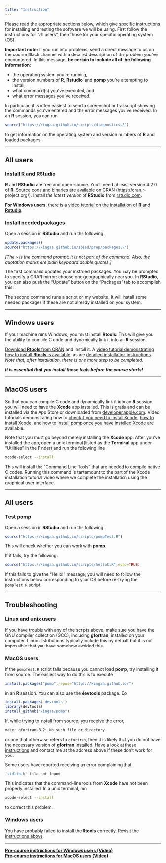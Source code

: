 ```yaml
---
title: "Instruction"
---
```


```{=html}
<style type="text/css">
div .nb {
    background-color: #ffeca3;
    border-style: solid;
    border-width: 2;
    border-color: #00274c;
    padding: 1em;
}
hr {
    border-width: 3;
    border-color: #00274c;
}
</style>
```
Please read the appropriate sections below, which give specific instructions for installing and testing the software we will be using. First follow the instructions for "all users", then those for your specific operating system (OS).

::: nb
**Important note:** If you run into problems, send a direct message to us on the course Slack channel with a detailed description of the problem you've encountered. In this message, **be certain to include all of the following information**:

-   the operating system you’re running,
-   the version numbers of **R**, **Rstudio**, and **pomp** you’re attempting to install,
-   what command(s) you've executed, and
-   what error messages you've received.

In particular, it is often easiest to send a screenshot or transcript showing the commands you've entered and the error messages you've received. In an **R** session, you can run

```r
source("https://kingaa.github.io/scripts/diagnostics.R")
```

to get information on the operating system and version numbers of **R** and loaded packages.
:::

------------------------------------------------------------------------

## All users

### Install **R** and **RStudio**

**R** and **RStudio** are free and open-source. You’ll need at least version 4.2.0 of **R**. Source code and binaries are available on CRAN (https://cran.r-project.org/). Install *the latest version* of **RStudio** from [rstudio.com](https://www.rstudio.com/products/rstudio/download/).

**For Windows users**, there is a <a href="https://youtu.be/n6mnN3lGj4s" target="_blank">video tutorial on the installation of **R** and **Rstudio**</a>.

### Install needed packages

Open a session in **RStudio** and run the following:

```r
update.packages()
source("https://kingaa.github.io/sbied/prep/packages.R")
```

*\[The `>` is the command prompt; it is not part of the command. Also, the quotation marks are plain keyboard double quotes.\]*

The first command updates your installed packages. You may be prompted to specify a CRAN mirror: choose one geographically near you. In **RStudio**, you can also push the "Update" button on the "Packages" tab to accomplish this.

The second command runs a script on my website. It will install some needed packages if these are not already installed on your system.

------------------------------------------------------------------------

## Windows users {#windows-users}

If your machine runs Windows, you must install **Rtools**. This will give you the ability to compile C code and dynamically link it into an **R** session.

[Download **Rtools** from CRAN](https://cran.r-project.org/bin/windows/Rtools/) and install it. A <a href="https://youtu.be/lmIhiT_QsPE" target="_blank">video tutorial demonstrating how to install **Rtools** is available</a>, as are [detailed installation instructions](https://cran.r-project.org/bin/windows/Rtools/). *Note that, after installation, there is one more step to be completed.*

***It is essential that you install these tools before the course starts!***

------------------------------------------------------------------------

## MacOS users

So that you can compile C code and dynamically link it into an **R** session, you will need to have the **Xcode** app installed. This is gratis and can be installed via the App Store or downloaded from [developer.apple.com](https://developer.apple.com/download/). Video tutorials demonstrating how to [check if you need to install Xcode](https://youtu.be/j0kqPpMecp4), [how to install Xcode](https://youtu.be/aryEseip6Mk), and [how to install pomp once you have installed Xcode](https://youtu.be/ikvJcN3Zi2w) are available.

Note that you must go beyond merely installing the **Xcode** app. After you've installed the app, open a unix terminal (listed as the **Terminal** app under "Utilities" in the Finder) and run the following line

```bash
xcode-select --install
```

This will install the "Command Line Tools" that are needed to compile native C codes. Running this command is tantamount to the part of the Xcode installation tutorial video where we complete the installation using the graphical user interface.

------------------------------------------------------------------------

## All users

### Test **pomp**

Open a session in **RStudio** and run the following:

```r
source("https://kingaa.github.io/scripts/pompTest.R")
```

This will check whether you can work with **pomp**.

If it fails, try the following:

```r
source("https://kingaa.github.io/scripts/helloC.R",echo=TRUE)
```

If this fails to give the "Hello!" message, you will need to follow the instructions below corresponding to your OS before re-trying the `pompTest.R` script.

------------------------------------------------------------------------

## Troubleshooting

### Linux and unix users

If you have trouble with any of the scripts above, make sure you have the GNU compiler collection (GCC), including **gfortran**, installed on your computer. Linux distributions typically include this by default but it is not impossible that you have somehow avoided this.

### MacOS users

If the `pompTest.R` script fails because you cannot load **pomp**, try installing it from source. The easiest way to do this is to execute

```r
install.packages("pomp",repos="https://kingaa.github.io/")
```

in an **R** session. You can also use the **devtools** package. Do

```r
install.packages("devtools")
library(devtools)
install_github("kingaa/pomp")
```

If, while trying to install from source, you receive the error,

```bash
make: gfortran-8.2: No such file or directory
```

or one that otherwise refers to `gfortran`, then it is likely that you do not have the necessary version of **gfortran** installed. Have a look at [these instructions](https://mac.r-project.org/tools/) and contact me at the address above if these don’t work for you.

Some users have reported receiving an error complaining that

```bash
'stdlib.h' file not found
```

This indicates that the command-line tools from **Xcode** have not been properly installed. In a unix terminal, run

```bash
xcode-select --install
```

to correct this problem.

### Windows users

You have probably failed to install the **Rtools** correctly. Revisit the [instructions above](#windows-users).

------------------------------------------------------------------------

[**Pre-course instructions for Windows users (Video)**](https://www.youtube.com/playlist?list=PLluGwj6FGt2R3iM5CAEfIIof5dQfHVRgz)\
[**Pre-course instructions for MacOS users (Video)**](https://www.youtube.com/playlist?list=PLluGwj6FGt2S8GmrOF3s68LlsWoTRmuMQ)
